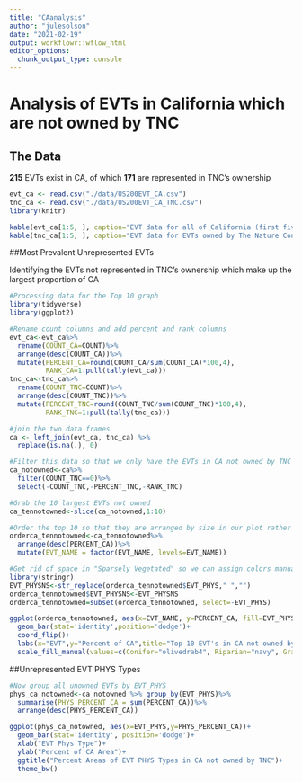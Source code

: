 ---
title: "CAanalysis"
author: "julesolson"
date: "2021-02-19"
output: workflowr::wflow_html
editor_options:
  chunk_output_type: console
---

# Analysis of EVTs in California which are not owned by TNC

## The Data

**215** EVTs exist in CA, of which **171** are represented in TNC's ownership

```{r echo=FALSE, results='asis', warning=FALSE}
evt_ca <- read.csv("./data/US200EVT_CA.csv")
tnc_ca <- read.csv("./data/US200EVT_CA_TNC.csv")
library(knitr)

kable(evt_ca[1:5, ], caption="EVT data for all of California (first five lines)")
kable(tnc_ca[1:5, ], caption="EVT data for EVTs owned by The Nature Conservancy (first five lines)")
```


##Most Prevalent Unrepresented EVTs

Identifying the EVTs not represented in TNC's ownership which make up the largest proportion of CA

```{r echo=FALSE, warning=FALSE, include=FALSE}
#Processing data for the Top 10 graph
library(tidyverse)
library(ggplot2)

#Rename count columns and add percent and rank columns
evt_ca<-evt_ca%>%
  rename(COUNT_CA=COUNT)%>%
  arrange(desc(COUNT_CA))%>%
  mutate(PERCENT_CA=round(COUNT_CA/sum(COUNT_CA)*100,4),
         RANK_CA=1:pull(tally(evt_ca)))
tnc_ca<-tnc_ca%>%
  rename(COUNT_TNC=COUNT)%>%
  arrange(desc(COUNT_TNC))%>%
  mutate(PERCENT_TNC=round(COUNT_TNC/sum(COUNT_TNC)*100,4),
         RANK_TNC=1:pull(tally(tnc_ca)))

#join the two data frames
ca <- left_join(evt_ca, tnc_ca) %>%
  replace(is.na(.), 0)

#Filter this data so that we only have the EVTs in CA not owned by TNC
ca_notowned<-ca%>%
  filter(COUNT_TNC==0)%>%
  select(-COUNT_TNC,-PERCENT_TNC,-RANK_TNC)

#Grab the 10 largest EVTs not owned
ca_tennotowned<-slice(ca_notowned,1:10)

#Order the top 10 so that they are arranged by size in our plot rather than alphabetically
orderca_tennotowned<-ca_tennotowned%>%
  arrange(desc(PERCENT_CA))%>%
  mutate(EVT_NAME = factor(EVT_NAME, levels=EVT_NAME))

#Get rid of space in "Sparsely Vegetated" so we can assign colors manually
library(stringr)
EVT_PHYSNS<-str_replace(orderca_tennotowned$EVT_PHYS," ","")
orderca_tennotowned$EVT_PHYSNS<-EVT_PHYSNS
orderca_tennotowned=subset(orderca_tennotowned, select=-EVT_PHYS)
```
```{r echo=FALSE, warning=FALSE, fig.width=9}
ggplot(orderca_tennotowned, aes(x=EVT_NAME, y=PERCENT_CA, fill=EVT_PHYSNS))+
  geom_bar(stat='identity',position='dodge')+
  coord_flip()+
  labs(x="EVT",y="Percent of CA",title="Top 10 EVT's in CA not owned by TNC")+
  scale_fill_manual(values=c(Conifer="olivedrab4", Riparian="navy", Grassland="navajowhite1", Shrubland="orange2", Hardwood= "orange4", SparselyVegetated="olivedrab1"))
```

##Unrepresented EVT PHYS Types

```{r echo=FALSE, warning=FALSE, include=FALSE}
#Now group all unowned EVTs by EVT_PHYS
phys_ca_notowned<-ca_notowned %>% group_by(EVT_PHYS)%>%
  summarise(PHYS_PERCENT_CA = sum(PERCENT_CA))%>%
  arrange(desc(PHYS_PERCENT_CA))
```

```{r echo=FALSE, warning= FALSE, fig.width=9}
ggplot(phys_ca_notowned, aes(x=EVT_PHYS,y=PHYS_PERCENT_CA))+
  geom_bar(stat='identity', position='dodge')+
  xlab("EVT Phys Type")+
  ylab("Percent of CA Area")+
  ggtitle("Percent Areas of EVT PHYS Types in CA not owned by TNC")+
  theme_bw()
```

